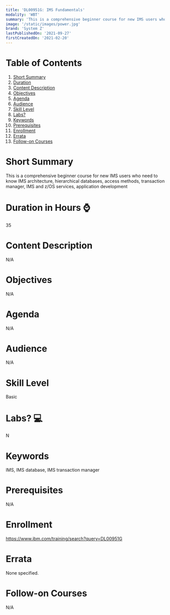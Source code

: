 ```yaml
---
title: 'DL00951G: IMS Fundamentals'
modality: 'WBT'
summary: 'This is a comprehensive beginner course for new IMS users who need to know IMS architecture, hierarchical databases, access methods, transaction manager, IMS and z/OS services, application development'
image: '/static/images/power.jpg'
brand: 'System Z'
lastPublishedOn: '2021-09-27'
firstCreatedOn: '2021-02-20'
---
```

# Table of Contents
1.  [Short Summary](#short-summary)
2.  [Duration](#duration-in-hours-)
3.  [Content Description](#content-description)
4.  [Objectives](#objectives)
5.  [Agenda](#agenda)
6.  [Audience](#audience)
7.  [Skill Level](#skill-level)
8.  [Labs?](#labs-)
9.  [Keywords](#keywords)
10. [Prerequisites](#prerequisites)
11. [Enrollment](#enrollment)
12. [Errata](#errata)
13. [Follow-on Courses](#follow-on-courses)

# Short Summary
This is a comprehensive beginner course for new IMS users who need to know IMS architecture, hierarchical databases, access methods, transaction manager, IMS and z/OS services, application development

# Duration in Hours ⌚
35

# Content Description
N/A

# Objectives
N/A

# Agenda
N/A

# Audience
N/A

# Skill Level
Basic               

# Labs? 💻
N

# Keywords
IMS, IMS database, IMS transaction manager

# Prerequisites
N/A

# Enrollment
https://www.ibm.com/training/search?query=DL00951G

# Errata
None specified.

# Follow-on Courses
N/A

